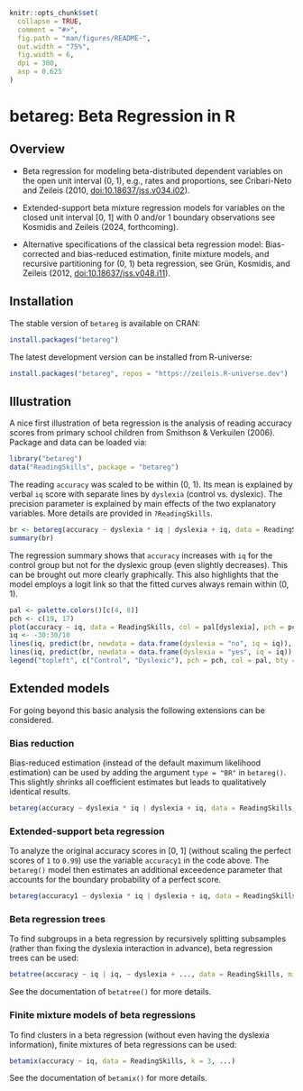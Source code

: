 <!-- README.md is generated from README.qmd via: quarto render README.qmd --to gfm -->

```r
knitr::opts_chunk$set(
  collapse = TRUE,
  comment = "#>",
  fig.path = "man/figures/README-",
  out.width = "75%",
  fig.width = 6,
  dpi = 300,
  asp = 0.625
)
```

# betareg: Beta Regression in R

## Overview

* Beta regression for modeling beta-distributed dependent variables on the open
  unit interval (0, 1), e.g., rates and proportions, see Cribari-Neto and Zeileis
  (2010, [doi:10.18637/jss.v034.i02](https://doi.org/10.18637/jss.v034.i02)).

* Extended-support beta mixture regression models for variables on the closed
  unit interval [0, 1] with 0 and/or 1 boundary observations see Kosmidis and
  Zeileis (2024, forthcoming).
  
* Alternative specifications of the classical beta regression model:
  Bias-corrected and bias-reduced estimation, finite mixture models, and
  recursive partitioning for (0, 1) beta regression, see Grün, Kosmidis, and
  Zeileis (2012, [doi:10.18637/jss.v048.i11](https://doi.org/10.18637/jss.v048.i11)).


## Installation

The stable version of `betareg` is available on CRAN:

``` r
install.packages("betareg")
```

The latest development version can be installed from R-universe:

``` r
install.packages("betareg", repos = "https://zeileis.R-universe.dev")
```


## Illustration

A nice first illustration of beta regression is the analysis of reading accuracy
scores from primary school children from Smithson & Verkuilen (2006). Package
and data can be loaded via:

```r
library("betareg")
data("ReadingSkills", package = "betareg")
```

The reading `accuracy` was scaled to be within (0, 1). Its mean is explained
by verbal `iq` score with separate lines by `dyslexia` (control vs. dyslexic).
The precision parameter is explained by main effects of the two explanatory
variables. More details are provided in `?ReadingSkills`.

```r
br <- betareg(accuracy ~ dyslexia * iq | dyslexia + iq, data = ReadingSkills)
summary(br)
```

The regression summary shows that `accuracy` increases with `iq` for the control
group but not for the dyslexic group (even slightly decreases). This can
be brought out more clearly graphically. This also highlights that the model
employs a logit link so that the fitted curves always remain within (0, 1).

```r
pal <- palette.colors()[c(4, 8)]
pch <- c(19, 17)
plot(accuracy ~ iq, data = ReadingSkills, col = pal[dyslexia], pch = pch[dyslexia])
iq <- -30:30/10
lines(iq, predict(br, newdata = data.frame(dyslexia = "no", iq = iq)), col = pal[1], lwd = 2)
lines(iq, predict(br, newdata = data.frame(dyslexia = "yes", iq = iq)), col = pal[2], lwd = 2)
legend("topleft", c("Control", "Dyslexic"), pch = pch, col = pal, bty = "n")
```


## Extended models

For going beyond this basic analysis the following extensions can be considered.


### Bias reduction

Bias-reduced estimation (instead of the default maximum likelihood estimation) can
be used by adding the argument `type = "BR"` in `betareg()`. This slightly
shrinks all coefficient estimates but leads to qualitatively identical results.  

```r
betareg(accuracy ~ dyslexia * iq | dyslexia + iq, data = ReadingSkills, type = "BR")
```


### Extended-support beta regression

To analyze the original accuracy scores in [0, 1] (without scaling the perfect
scores of `1` to `0.99`) use the variable `accuracy1`
in the code above. The `betareg()` model then estimates an additional exceedence
parameter that accounts for the boundary probability of a perfect score.  

```r
betareg(accuracy1 ~ dyslexia * iq | dyslexia + iq, data = ReadingSkills)
```


### Beta regression trees

To find subgroups in a beta regression by recursively splitting subsamples
(rather than fixing the dyslexia interaction in advance), beta regression trees
can be used:  

```r
betatree(accuracy ~ iq | iq, ~ dyslexia + ..., data = ReadingSkills, minsize = 10)
```

See the documentation of `betatree()` for more details.


### Finite mixture models of beta regressions

To find clusters in a beta regression (without even having the dyslexia information),
finite mixtures of beta regressions can be used:  

```r
betamix(accuracy ~ iq, data = ReadingSkills, k = 3, ...)
```

See the documentation of `betamix()` for more details.
